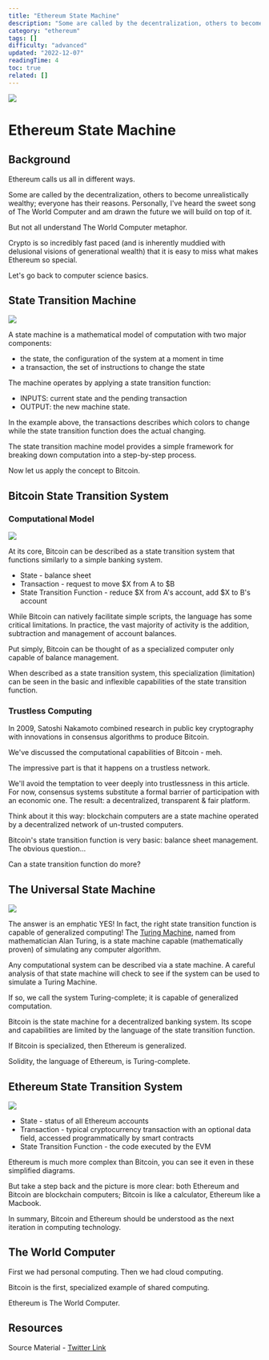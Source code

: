 ```yaml
---
title: "Ethereum State Machine"
description: "Some are called by the decentralization, others to become unrealistically wealthy; everyone has their reasons."
category: "ethereum"
tags: []
difficulty: "advanced"
updated: "2022-12-07"
readingTime: 4
toc: true
related: []
---
```


![](/images/state-machine-banner.jpeg)

# Ethereum State Machine

## Background

Ethereum calls us all in different ways. 

Some are called by the decentralization, others to become unrealistically wealthy; everyone has their reasons. Personally, I've heard the sweet song of The World Computer and am drawn the future we will build on top of it.

But not all understand The World Computer metaphor. 

Crypto is so incredibly fast paced (and is inherently muddied with delusional visions of generational wealth) that it is easy to miss what makes Ethereum so special. 

Let's go back to computer science basics.

## State Transition Machine

![](/images/state-machine-1.jpeg)

A state machine is a mathematical model of computation with two major components: 

*   the state, the configuration of the system at a moment in time 
*   a transaction, the set of instructions to change the state

The machine operates by applying a state transition function: 

*   INPUTS: current state and the pending transaction 
*   OUTPUT: the new machine state. 

In the example above, the transactions describes which colors to change while the state transition function does the actual changing.

The state transition machine model provides a simple framework for breaking down computation into a step-by-step process.

Now let us apply the concept to Bitcoin.

## Bitcoin State Transition System

### Computational Model

![](/images/state-machine-2.jpeg)

At its core, Bitcoin can be described as a state transition system that functions similarly to a simple banking system.

*   State - balance sheet
*   Transaction - request to move $X from A to $B
*   State Transition Function - reduce $X from A's account, add $X to B's account

While Bitcoin can natively facilitate simple scripts, the language has some critical limitations. In practice, the vast majority of activity is the addition, subtraction and management of account balances.

Put simply, Bitcoin can be thought of as a specialized computer only capable of balance management. 

When described as a state transition system, this specialization (limitation) can be seen in the basic and inflexible capabilities of the state transition function.

### Trustless Computing

In 2009, Satoshi Nakamoto combined research in public key cryptography with innovations in consensus algorithms to produce Bitcoin.

We've discussed the computational capabilities of Bitcoin - meh.

The impressive part is that it happens on a trustless network.

We'll avoid the temptation to veer deeply into trustlessness in this article. For now, consensus systems substitute a formal barrier of participation with an economic one. The result: a decentralized, transparent & fair platform.

Think about it this way: blockchain computers are a state machine operated by a decentralized network of un-trusted computers.

Bitcoin's state transition function is very basic: balance sheet management. The obvious question...

Can a state transition function do more?

## The Universal State Machine

![](/images/state-machine-3.jpeg)

The answer is an emphatic YES! In fact, the right state transition function is capable of generalized computing! The [Turing Machine](/concepts/turing-complete), named from mathematician Alan Turing, is a state machine capable (mathematically proven) of simulating any computer algorithm.

Any computational system can be described via a state machine. A careful analysis of that state machine will check to see if the system can be used to simulate a Turing Machine. 

If so, we call the system Turing-complete; it is capable of generalized computation.

Bitcoin is the state machine for a decentralized banking system. Its scope and capabilities are limited by the language of the state transition function.

If Bitcoin is specialized, then Ethereum is generalized.

Solidity, the language of Ethereum, is Turing-complete.

## Ethereum State Transition System

![](/images/state-machine-4.jpeg)

*   State - status of all Ethereum accounts
*   Transaction - typical cryptocurrency transaction with an optional data field, accessed programmatically by smart contracts
*   State Transition Function - the code executed by the EVM

Ethereum is much more complex than Bitcoin, you can see it even in these simplified diagrams.

But take a step back and the picture is more clear: both Ethereum and Bitcoin are blockchain computers; Bitcoin is like a calculator, Ethereum like a Macbook.

In summary, Bitcoin and Ethereum should be understood as the next iteration in computing technology.

## The World Computer

First we had personal computing. Then we had cloud computing.

Bitcoin is the first, specialized example of shared computing.

Ethereum is The World Computer.

## Resources

Source Material - [Twitter Link](https://twitter.com/logarithmicrex/status/1555684780921892864)

